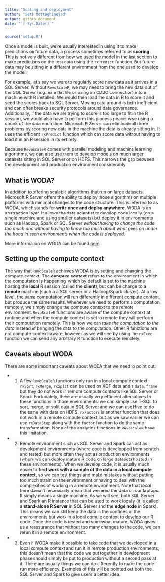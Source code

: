 ```yaml
---
title: "Scaling and deployment"
author: "Seth Mottaghinejad"
output: github_document
date: "`r Sys.Date()`"
---
```


```r
source('setup.R')
```


Once a model is built, we're usually interested in using it to make predictions on future data, a process sometimes referred to as **scoring**. This is not very different from how we used the model in the last section to make predictions on the test data using the `rxPredict` function. But future data may be sitting in a different environment from the one used to develop the model.

For example, let's say we want to regularly score new data as it arrives in a SQL Server. Without `RevoScaleR`, we may need to bring the new data out of the SQL Server (e.g. as a flat file or using an ODBC connection) into a machine with R installed. We would then load the data in R to score it and send the scores back to SQL Server. Moving data around is both inefficient and can often breaks security protocols around data governance. Additionally, if the data we are trying to score is too large to fit in the R session, we would also have to perform this process peace-wise using a chunk of the data each time. Microsoft R Server can eliminate all three problems by scoring new data in the machine the data is already sitting in. It uses the efficient `rxPredict` function which can score data without having to load it in an R session in its entirety.

Because `RevoScaleR` comes with parallel modeling and machine learning algorithms, we can also use them to develop models on much larger datasets sitting in SQL Server or on HDFS. This narrows the gap between the development and production environment considerably.

## What is WODA?

In addition to offering scalable algorithms that run on large datasets, Microsoft R Server offers the ability to deploy those algorithms on multiple platforms with minimal changes to the code structure. This is referred to as WODA, which stands for **write once and deploy anywhere**. WODA is an abstraction layer. It allows the data scientist to develop code locally (on a single machine and using smaller datasets) but deploy it in environments such as Hadoop, Spark or SQL Server *without having to change the code too much and without having to know too much about what goes on under the hood in such environments when the code is deployed*.

More information on WODA can be found [here](https://msdn.microsoft.com/en-us/microsoft-r/scaler-distributed-computing).

## Setting up the compute context

The way that `RevoScaleR` achieves WODA is by setting and changing the compute context. The **compute context** refers to the environment in which the computation is happening, which by default is set to the machine hosting the **local** R session (called the **client**), but can be change to a **remote** machine (such a a SQL server or a Hadoop/Spark cluster). At a low level, the same computation will run differently in different compute context, but produce the same results. Whenever we need to perform a computation remotely, we simply change the compute context to the remote environment. `RevoScaleR` functions are aware of the compute context at runtime and when the compute context is set to remote they will perform their computation remotely. This is how we can *take the computation to the data* instead of bringing the data to the computation. Other R functions are not compute-context-aware, however as we will see by using the `rxExec` function we can send any arbitrary R function to execute remotely.

## Caveats about WODA

There are some important caveats about WODA that we need to point out:

 - 1. A few `RevoScaleR` functions only run in a local compute context: `rxSort`, `rxMerge`, `rxSplit` can be used on XDF data and a `data.frame` but they do not work in remote compute contexts like SQL Server or Spark. Fortunately, there are usually very efficient alternatives to these functions in those environments: we can simply use T-SQL to sort, merge, or split data in SQL Server and we can use Hive to do the same with data on HDFS. `rxFactors` is another function that does not work in a remote compute context, but as we saw earlier we can use `rxDataStep` along with the `factor` function to do the same transformation. None of the analytics functions in `RevoScaleR` have this limitation.
 - 2. Remote environment such as SQL Server and Spark can act as development environments (where code is developped from scratch and tested) but more often they act as production environments (where we can deploy mature R code on large datasets hosted in these environments). When we develop code, it is usually much easier to **first work with a sample of the data in a local compute context**, so we can test things and make mistakes without putting too much strain on the environment or having to deal with the complexities of working in a remote environment. Note that *local* here doesn't necessarily mean that we need the data on our laptops. It simply means a single machine. As we will see, both SQL Server and Spark an R instance that can be used to work locally (it is called a **stand-alone R Server** in SQL Server and the **edge node** in Spark). This means we can still keep the data in the confines of the environments but work in a local comute context to develop our R code. Once the code is tested and somewhat mature, WODA gives us a reassurance that without too many changes to the code, we can rerun it in a remote environment. 
 - 3. Even if WODA make it possible to take code that we developed in a local compute context and run it in remote production environments, this doesn't mean that the code we put together in development phase should simply be put to production without a second pass at it. There are usually things we can do differently to make the code run more efficiency. Examples of this will be pointed out both the SQL Server and Spark to give users a better idea.

